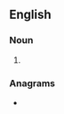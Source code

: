 ==English==

===Noun===
{{head|en|noun form}}

# {{plural of|steerage|lang=en}}

===Anagrams===
* {{anagrams|en|a=aeeegrsst|res gestae}}